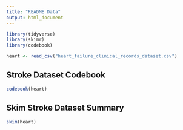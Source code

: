 ```yaml
---
title: "README Data"
output: html_document
---
```


```r
library(tidyverse) 
library(skimr)
library(codebook)
```

```r
heart <- read_csv("heart_failure_clinical_records_dataset.csv")
```

## Stroke Dataset Codebook
```r
codebook(heart)
```

## Skim Stroke Dataset Summary
```r
skim(heart)
```
